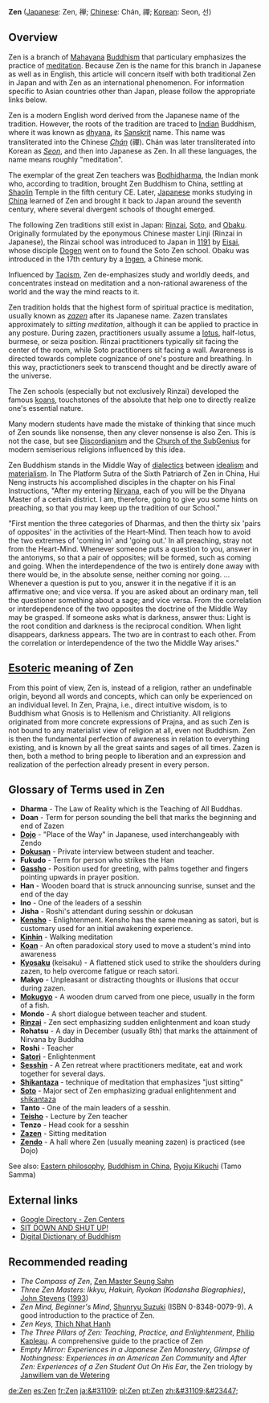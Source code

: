 {{msg:buddhism}}

'''Zen''' ([[Japanese language|Japanese]]: Zen, &#31109;; [[Chinese language|Chinese]]: Ch&aacute;n, &#31146;; [[Korean language|Korean]]: Seon, &#49440;) 



== Overview ==

Zen is a branch of [[Mahayana]] [[Buddhism]] that particulary emphasizes the practice of [[meditation]].  Because Zen is the name for this branch in Japanese as well as in English, this article will concern itself with both traditional Zen in Japan and with Zen as an international phenomenon.  For information specific to Asian countries other than Japan, please follow the appropriate links below.

Zen is a modern English word derived from the Japanese name of the tradition.  However, the roots of the tradition are traced to [[India|Indian]] Buddhism, where it was known as [[dhyana]], its [[Sanskrit]] name. This name was transliterated into the Chinese ''[[Chan|Ch&aacute;n]]'' (&#31146;). Ch&aacute;n was later transliterated into Korean as ''[[Seon]]'', and then into Japanese as Zen.  In all these languages, the name means roughly "meditation".

The exemplar of the great Zen teachers was [[Bodhidharma]], the Indian monk who, according to tradition, brought Zen Buddhism to China, settling at [[Shaolin]] Temple in the fifth century CE. Later, [[Japan|Japanese]] monks studying in [[China]] learned of Zen and brought it back to Japan around the seventh century, where several divergent schools of thought emerged.

The following Zen traditions still exist in Japan: [[Rinzai]], [[Soto]], and [[Obaku School|Obaku]].  Originally formulated by the eponymous Chinese master Linji (Rinzai in Japanese), the Rinzai school was introduced to Japan in [[1191]] by [[Eisai]], whose disciple [[Dogen]] went on to found the Soto Zen school.  Obaku was introduced in the 17th century by a [[Ingen]], a Chinese monk.

Influenced by [[Taoism]], Zen de-emphasizes study and worldly deeds, and concentrates instead on meditation and a non-rational awareness of the world and the way the mind reacts to it.

Zen tradition holds that the highest form of spiritual practice is meditation, usually known as ''[[zazen]]'' after its Japanese name. Zazen translates approximately to ''sitting meditation'', although it can be applied to practice in any posture. During zazen, practitioners usually assume a [[lotus position|lotus]], half-lotus, burmese, or seiza position. Rinzai practitioners typically sit facing the center of the room, while Soto practitioners sit facing a wall. Awareness is directed towards complete cognizance of one's posture and breathing. In this way, practictioners seek to transcend thought and be directly aware of the universe.

The Zen schools (especially but not exclusively Rinzai) developed the famous [[koan|koans]], touchstones of the absolute that help one to directly realize one's essential nature.

Many modern students have made the mistake of thinking that since much of Zen sounds like nonsense, then any clever nonsense is also Zen. This is not the case, but see [[Discordianism]] and the [[Church of the SubGenius]] for modern semiserious religions influenced by this idea.

Zen Buddhism stands in the Middle Way of [[dialectics]] between [[idealism]] and [[materialism]]. In The Platform Sutra of the Sixth Patriarch of Zen in China, Hui Neng instructs his accomplished disciples in the chapter on his Final Instructions,  "After my entering [[Nirvana]], each of you will be the Dhyana Master  of a certain district.  I am, therefore, going to give you some hints on preaching, so that you may keep up the tradition of our School."

"First mention the three categories of Dharmas, and then the thirty six 'pairs of opposites' in the activities of the Heart-Mind.  Then teach how to avoid the two extremes of 'coming in' and 'going out.' In all preaching, stray not from the Heart-Mind.  Whenever someone puts a question to you, answer in the antonyms, so that a pair of opposites; will be formed, such as coming and going. When the interdependence of the two is entirely done away with there would be, in the absolute sense, neither coming nor going. ...
Whenever a question is put to you, answer it in the negative if it is an affirmative one; and vice versa.  If you are asked about an ordinary man, tell the questioner something about a sage; and vice versa.  From the correlation or interdependence of the two opposites the doctrine of the Middle Way may be grasped. If someone asks what is darkness, answer thus: Light is the root condition and darkness is the reciprocal condition.  When light disappears, darkness appears.  The two are in contrast to each other. From the correlation or interdependence of the two the Middle Way arises."


==[[esoteric knowledge|Esoteric]] meaning of Zen==

From this point of view, Zen is, instead of a religion, rather an undefinable origin, beyond all words and concepts, which can only be experienced on an individual level. In Zen, Prajna, i.e., direct intuitive wisdom, is to Buddhism what Gnosis is to Hellenism and Christianity.  All religions originated from more concrete expressions of Prajna, and as such Zen is not bound to any materialist view of religion at all, even not Buddhism. Zen is then the fundamental perfection of awareness in relation to everything existing, and is known by all the great saints and sages of all times. Zazen is then, both a method to bring people to liberation and an expression and realization of the perfection already present in every person.

==Glossary of Terms used in Zen==
* '''Dharma''' - The Law of Reality which is the Teaching of All Buddhas.
* '''Doan''' - Term for person sounding the bell that marks the beginning and end of Zazen
* '''[[Dojo]]''' - "Place of the Way" in Japanese, used interchangeably with Zendo
* '''[[Dokusan]]''' - Private interview between student and teacher.
* '''Fukudo''' - Term for person who strikes the Han
* '''[[Gassho]]''' - Position used for greeting, with palms together and fingers pointing upwards in prayer position.
* '''Han''' - Wooden board that is struck announcing sunrise, sunset and the end of the day
* '''Ino''' - One of the leaders of a sesshin
* '''Jisha''' - Roshi's attendant during sesshin or dokusan
* '''[[Kensho]]''' - Enlightenment. Kensho has the same meaning as satori, but is customary used for an initial awakening experience.
* '''[[Kinhin]]''' - Walking meditation
* '''[[Koan]]''' - An often paradoxical story used to move a student's mind into awareness
* '''[[Kyosaku]]''' (keisaku) - A flattened stick used to strike the shoulders during zazen, to help overcome fatigue or reach satori.
* '''Makyo''' - Unpleasant or distracting thoughts or illusions that occur during zazen.
* '''[[Mokugyo]]''' - A wooden drum carved from one piece, usually in the form of a fish.
* '''Mondo''' - A short dialogue between teacher and student.
* '''[[Rinzai]]''' - Zen sect emphasizing sudden enlightenment and koan study
* '''Rohatsu''' - A day in December (usually 8th) that marks the attainment of Nirvana by Buddha
* '''Roshi''' - Teacher
* '''[[Satori]]''' - Enlightenment
* '''[[Sesshin]]''' - A Zen retreat where practitioners meditate, eat and work together for several days.
* '''[[Shikantaza]]''' - technique of meditation that emphasizes "just sitting"
* '''[[Soto]]''' - Major sect of Zen emphasizing gradual enlightenment and [[shikantaza]]
* '''Tanto''' - One of the main leaders of a sesshin.
* '''[[Teisho]]''' - Lecture by Zen teacher
* '''Tenzo''' - Head cook for a sesshin
* '''[[Zazen]]''' - Sitting meditation
* '''[[Zendo]]''' - A hall where Zen (usually meaning zazen) is practiced (see Dojo)

See also: [[Eastern philosophy]], [[Buddhism in China]], [[Ryoju Kikuchi]] (Tamo Samma)

== External links ==
*[http://directory.google.com/Top/Society/Religion_and_Spirituality/Buddhism/Lineages/Zen/Centers/ Google Directory - Zen Centers]
* [http://www2.gol.com/users/doubtboy SIT DOWN AND SHUT UP!]
*[http://www.acmuller.net/ddb Digital Dictionary of Buddhism]

== Recommended reading ==
*''The Compass of Zen'', [[Zen Master Seung Sahn]]
*''Three Zen Masters: Ikkyu, Hakuin, Ryokan (Kodansha Biographies)'', [[John Stevens (scholar)|John Stevens]] ([[1993]])
*''Zen Mind, Beginner's Mind'', [[Shunryu Suzuki]] (ISBN 0-8348-0079-9). A good introduction to the practice of Zen.
*''Zen Keys'', [[Thich Nhat Hanh]]
*''The Three Pillars of Zen: Teaching, Practice, and Enlightenment'', [[Philip Kapleau]]. A comprehensive guide to the practice of Zen
*''Empty Mirror: Experiences in a Japanese Zen Monastery'', ''Glimpse of Nothingness: Experiences in an American Zen Community'' and ''After Zen: Experiences of a Zen Student Out On His Ear'', the Zen triology by [[Janwillem van de Wetering]]

[[de:Zen]]
[[es:Zen]]
[[fr:Zen]]
[[ja:&#31109;]]
[[pl:Zen]]
[[pt:Zen]]
[[zh:&#31109;&#23447;]]